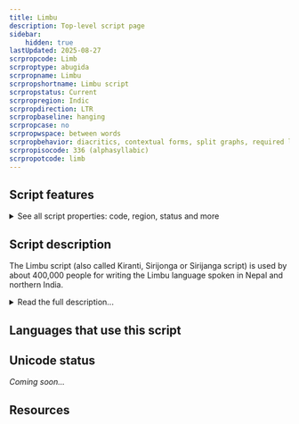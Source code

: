 ```yaml
---
title: Limbu
description: Top-level script page
sidebar:
    hidden: true
lastUpdated: 2025-08-27
scrpropcode: Limb
scrproptype: abugida
scrpropname: Limbu
scrpropshortname: Limbu script
scrpropstatus: Current
scrpropregion: Indic
scrpropdirection: LTR
scrpropbaseline: hanging
scrpropcase: no
scrpropwspace: between words
scrpropbehavior: diacritics, contextual forms, split graphs, required ligatures
scrpropisocode: 336 (alphasyllabic)
scrpropotcode: limb
---
```



## Script features

<details>
<summary> See all script properties: code, region, status and more</summary>
<ScriptInfo />
</details>

## Script description

The Limbu script (also called Kiranti, Sirijonga or Sirijanga script) is used by about 400,000 people for writing the Limbu language spoken in Nepal and northern India.

<details>
<summary>Read the full description...</summary>The Limbu language is also written in the Devanagari script. It was first brought to the attention of the wider world by the scholars Francis Buchanan Hamilton, A. Campbell and Brian Hodgson in the mid to late 19th century. The origins of the script are unknown; it is evident from its structure that it is of Brahmic derivation, and appears to be closely related to the Lepcha script. Limbu folklore relates that in the 9th century the Limbu king Sirijanga prayed to the goddess Saravati for wisdom as to how to devise a script for his people, and in response she revealed the story of creation to him, written in the script. The original script was modified in the mid 20th century by Imansin Cemjon and B.B. Subba, who increased the number of signs and re-assigned new values to some of the original symbols.

The Limbu script is an abugida; every letter represents a CV syllable having the inherent vowel [ɔ]. There are six other vowel sounds used in the Limbu language, [i, e, ɛ, a, o, u], which are represented using a vowel diacritic above, below or to the right of the base letter. This diacritic overrides the inherent [ɔ] vowel. There is also a diacritic mark for representing [ɔ], which is not regularly used as it is somewhat redundant. Syllable-initial vowels are written using a vowel-carrier, which in its unmarked form represents syllable-initial [ɔ], modified by the appropriate vowel diacritic.

There are twenty-eight basic consonant letters, which are not arranged in any standard canonical order. Three letters, _y_, _r_ and _w_, also have a post-consonantal subjoining form which can be used for writing consonant clusters. The vowel which follows a consonant cluster is written above the first consonant in the cluster. For example to represent [kwa] the base letter _k_ is written with the _a_ diacritic above it and the subjoining form of _w_ to the right of the _k+a_ stack. There is no [kwa]/[kaw] ambiguity in this cluster; [kaw] would be written using the syllable-final form of _w_.

<span style='color: red'>_Missing image: LimbuKWA.png_</span>

Syllable-final consonants can be written in one of two ways; eight letters, _k_, _ng_, _t_, _n_, _p_, _m_, _r_ and _l_ have a special "small" form for use at the end of a syllable. These letters do not contain an inherent vowel. Other syllable-final consonants are found mostly in loan words and are written with the letter's full form and the _sa-i_ diacritic, which among its other functions cancels the inherent vowel in a consonant.

Vowel length is distinctive in spoken Limbu. A long vowel in open syllables is represented in writing by means of the _kemphreng_ symbol over the initial letter. _Kemphreng_ can also be written above the initial letters of closed syllables having a long vowel, if the closing consonant is written in its "small" form. Alternatively, the closing consonant can be marked by the _sa-i_ sign, which in this context indicates both that the [ɔ] vowel inherent in that letter has been muted and that the preceding vowel is long. 

As well as _kemphreng_ and _sa-i_, a diacritic called _mukphren_ is used, for representing glottalization; in practice this normally means a glottal stop is pronounced at the same time as a final consonant.

There is a script-specific set of numerals 0-9, but Devanagari and Latin numerals are also used; often together in the same text.

The double danda, a double vertical line, is used at the end of sentences. A Limbu question mark and exclamation mark are also used, especially by Sikkimese writers.
</details>

## Languages that use this script

<WsList script='Limb' wsMax='5' />

## Unicode status

_Coming soon..._

## Resources

<ScriptResources detailSummary='seemore' />

